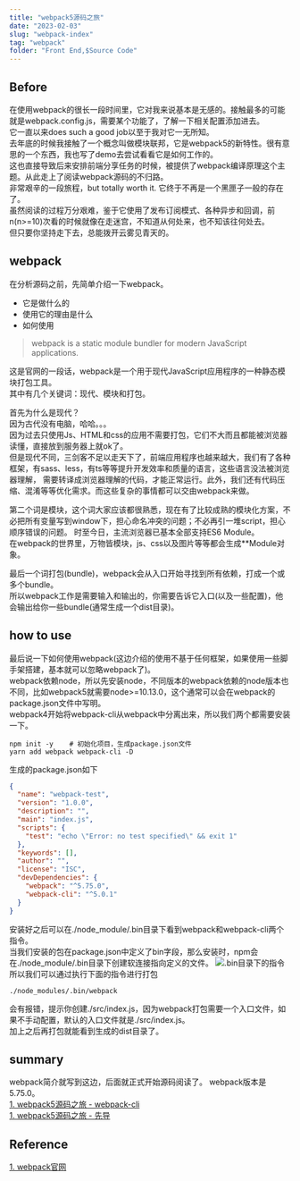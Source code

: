 ```yaml
---
title: "webpack5源码之旅"
date: "2023-02-03"
slug: "webpack-index"
tag: "webpack"
folder: "Front End,$Source Code"
---
```


## Before

在使用webpack的很长一段时间里，它对我来说基本是无感的。接触最多的可能就是webpack.config.js，需要某个功能了，了解一下相关配置添加进去。  
它一直以来does such a good job以至于我对它一无所知。  
去年底的时候我接触了一个概念叫做模块联邦，它是webpack5的新特性。很有意思的一个东西，我也写了demo去尝试看看它是如何工作的。  
这也直接导致后来安排前端分享任务的时候，被提供了webpack编译原理这个主题。从此走上了阅读webpack源码的不归路。  
非常艰辛的一段旅程，but totally worth it. 它终于不再是一个黑匣子一般的存在了。  
虽然阅读的过程万分艰难，鉴于它使用了发布订阅模式、各种异步和回调，前n(n>=10)次看的时候就像在走迷宫，不知道从何处来，也不知该往何处去。  
但只要你坚持走下去，总能拨开云雾见青天的。

## webpack

在分析源码之前，先简单介绍一下webpack。

- 它是做什么的
- 使用它的理由是什么
- 如何使用

> webpack is a static module bundler for modern JavaScript applications.

这是官网的一段话，webpack是一个用于现代JavaScript应用程序的一种静态模块打包工具。  
其中有几个关键词：现代、模块和打包。

首先为什么是现代？  
因为古代没有电脑，哈哈。。。  
因为过去只使用Js、HTML和css的应用不需要打包，它们不大而且都能被浏览器读懂，直接放到服务器上就ok了。  
但是现代不同，三剑客不足以走天下了，前端应用程序也越来越大，我们有了各种框架，有sass、less，有ts等等提升开发效率和质量的语言，这些语言没法被浏览器理解，
需要转译成浏览器理解的代码，才能正常运行。此外，我们还有代码压缩、混淆等等优化需求。而这些复杂的事情都可以交由webpack来做。

第二个词是模块，这个词大家应该都很熟悉，现在有了比较成熟的模块化方案，不必把所有变量写到window下，担心命名冲突的问题；不必再引一堆script，担心顺序错误的问题。 
时至今日，主流浏览器已基本全部支持ES6 Module。  
在webpack的世界里，万物皆模块，js、css以及图片等等都会生成**Module对象。

最后一个词打包(bundle)，webpack会从入口开始寻找到所有依赖，打成一个或多个bundle。  
所以webpack工作是需要输入和输出的，你需要告诉它入口(以及一些配置)，他会输出给你一些bundle(通常生成一个dist目录)。

## how to use

最后说一下如何使用webpack(这边介绍的使用不基于任何框架，如果使用一些脚手架搭建，基本就可以忽略webpack了)。  
webpack依赖node，所以先安装node，不同版本的webpack依赖的node版本也不同，比如webpack5就需要node>=10.13.0，这个通常可以会在webpack的package.json文件中写明。  
webpack4开始将webpack-cli从webpack中分离出来，所以我们两个都需要安装一下。

```shell
npm init -y    # 初始化项目，生成package.json文件
yarn add webpack webpack-cli -D
```

生成的package.json如下

```json
{
  "name": "webpack-test",
  "version": "1.0.0",
  "description": "",
  "main": "index.js",
  "scripts": {
    "test": "echo \"Error: no test specified\" && exit 1"
  },
  "keywords": [],
  "author": "",
  "license": "ISC",
  "devDependencies": {
    "webpack": "^5.75.0",
    "webpack-cli": "^5.0.1"
  }
}
```

安装好之后可以在./node_module/.bin目录下看到webpack和webpack-cli两个指令。  
当我们安装的包在package.json中定义了bin字段，那么安装时，npm会在./node_module/.bin目录下创建软连接指向定义的文件。
![.bin目录下的指令](./index/bin.jpg)
所以我们可以通过执行下面的指令进行打包

```shell
./node_modules/.bin/webpack
```

会有报错，提示你创建./src/index.js，因为webpack打包需要一个入口文件，如果不手动配置，默认的入口文件就是./src/index.js。  
加上之后再打包就能看到生成的dist目录了。

## summary

webpack简介就写到这边，后面就正式开始源码阅读了。 webpack版本是5.75.0。  
[1. webpack5源码之旅 - webpack-cli](/blog/webpack-cli)  
[1. webpack5源码之旅 - 先导](/blog/webpack-before)  

## Reference

[1. webpack官网](https://webpack.js.org/)  